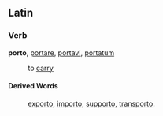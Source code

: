 ==Latin==
===Verb===
'''porto''', [[portare]], [[portavi]], [[portatum]]

: to [[carry]]
====Derived Words====
: [[exporto]], [[importo]], [[supporto]], [[transporto]].